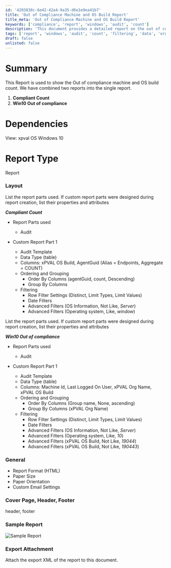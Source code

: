 ```yaml
---
id: '4203838c-6e42-42a4-9a35-d6e1e9ea41b7'
title: 'Out of Compliance Machine and OS Build Report'
title_meta: 'Out of Compliance Machine and OS Build Report'
keywords: ['compliance', 'report', 'windows', 'audit', 'count']
description: 'This document provides a detailed report on the out of compliance machines and OS build counts. It combines two reports: the compliant count and the Windows 10 out of compliance. It includes dependencies, report types, layout, and filtering criteria for effective data analysis.'
tags: ['report', 'windows', 'audit', 'count', 'filtering', 'data', 'organization']
draft: false
unlisted: false
---
```

# Summary
This Report is used to show the Out of compliance machine and OS build count. We have combined two reports into the single report.

1. **Compliant Count**
2. **Win10 Out of compliance**

# Dependencies
View: xpval OS Windows 10 

# Report Type
Report 

### Layout
List the report parts used. If custom report parts were designed during report creation, list their properties and attributes

**_Compliant Count_**

- Report Parts used
  - Audit  

- Custom Report Part 1
  - Audit Template  
  - Data Type (table)
  - Columns: xPVAL OS Build, AgentGuid (Alias = Endpoints, Aggregate = COUNT)
  - Ordering and Grouping
    - Order By Columns (agentGuid, count, Descending)
    - Group By Columns
  - Filtering
    - Row Filter Settings (Distinct, Limit Types, Limit Values)
    - Date Filters
    - Advanced Filters (OS Information, Not Like, *Server*)
    - Advanced Filters (Operating system, Like, *window*)

List the report parts used. If custom report parts were designed during report creation, list their properties and attributes

**_Win10 Out of compliance_**

- Report Parts used
  - Audit

- Custom Report Part 1
  - Audit Template
  - Data Type (table)
  - Columns: Machine Id, Last Logged On User, xPVAL Org Name, xPVAL OS Build
  - Ordering and Grouping
    - Order By Columns (Group name, None, ascending)
    - Group By Columns (xPVAL Org Name)
  - Filtering
    - Row Filter Settings (Distinct, Limit Types, Limit Values)
    - Date Filters
    - Advanced Filters (OS Information, Not Like, *Server*)
    - Advanced Filters (Operating system, Like, *10*)
    - Advanced Filters (xPVAL OS Build, Not Like, *19044*)
    - Advanced Filters (xPVAL OS Build, Not Like, *190443*)

### General
- Report Format (HTML)
- Paper Size
- Paper Orientation
- Custom Email Settings

### Cover Page, Header, Footer
header, footer

### Sample Report
![Sample Report](../../../static/img/Win10-Out-of-Compliance/image_1.png)

### Export Attachment
Attach the export XML of the report to this document.











